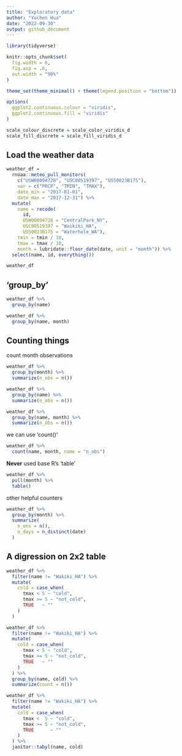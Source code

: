 ```yaml
---
title: "Exploratory data"
author: "Yuchen Hua"
date: "2022-09-30"
output: github_document
---
```


```r
library(tidyverse)

knitr::opts_chunk$set(
  fig.width = 6,
  fig.asp = .6,
  out.width = "90%"
)  

theme_set(theme_minimal() + theme(legend.position = "bottom"))

options(
  ggplot2.continuous.colour = "viridis",
  ggplot2.continuous.fill = "viridis"
)

scale_colour_discrete = scale_color_viridis_d
scale_fill_discrete = scale_fill_viridis_d
```

## Load the weather data

```r
weather_df =  
  rnoaa::meteo_pull_monitors(
    c("USW00094728", "USC00519397", "USS0023B17S"),
    var = c("PRCP", "TMIN", "TMAX"), 
    date_min = "2017-01-01",
    date_max = "2017-12-31") %>%
  mutate(
    name = recode(
      id, 
      USW00094728 = "CentralPark_NY", 
      USC00519397 = "Waikiki_HA",
      USS0023B17S = "Waterhole_WA"),
    tmin = tmin / 10,
    tmax = tmax / 10,
    month = lubridate::floor_date(date, unit = "month")) %>%
  select(name, id, everything())

weather_df
```

## 'group_by'

```r
weather_df %>%
  group_by(name)
```

```r
weather_df %>%
  group_by(name, month)
```

## Counting things

count month observations

```r
weather_df %>%
  group_by(month) %>%
  summarize(n_obs = n())
```

```r
weather_df %>%
  group_by(name) %>%
  summarize(n_obs = n())
```

```r
weather_df %>%
  group_by(name, month) %>%
  summarize(n_obs = n())
```

we can use 'count()'

```r
weather_df %>%
  count(name, month, name = "n_obs")
```

**Never** used base R's 'table'

```r
weather_df %>%
  pull(month) %>%
  table()
```

other helpful counters

```r
weather_df %>%
  group_by(month) %>%
  summarize(
    n_ons = n(),
    n_days = n_distinct(date)
  )
```


## A digression on 2x2 table

```r
weather_df %>%
  filter(name != "Wakiki_HA") %>%
  mutate(
    cold = case_when(
      tmax < 5 ~ "cold",
      tmax >= 5 ~ "not_cold",
      TRUE   ~ ""
    )
  ) 
```

```r
weather_df %>%
  filter(name != "Wakiki_HA") %>%
  mutate(
    cold = case_when(
      tmax < 5 ~ "cold",
      tmax >= 5 ~ "not_cold",
      TRUE   ~ ""
    )
  ) %>%
  group_by(name, cold) %>%
  summarize(count = n())
```

```r
weather_df %>%
  filter(name != "Wakiki_HA") %>%
  mutate(
    cold = case_when(
      tmax <  5 ~ "cold",
      tmax >= 5 ~ "not_cold",
      TRUE      ~ ""
    )
  ) %>%
  janitor::tabyl(name, cold)
```



